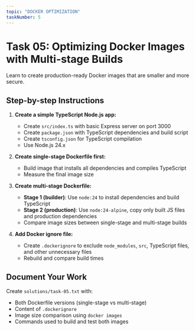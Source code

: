 ```yaml
---
topic: "DOCKER OPTIMIZATION"
taskNumber: 5
---
```


# Task 05: Optimizing Docker Images with Multi-stage Builds

Learn to create production-ready Docker images that are smaller and more secure.

## Step-by-step Instructions

1. **Create a simple TypeScript Node.js app:**
   - Create `src/index.ts` with basic Express server on port 3000
   - Create `package.json` with TypeScript dependencies and build script
   - Create `tsconfig.json` for TypeScript compilation
   - Use Node.js 24.x

2. **Create single-stage Dockerfile first:**
   - Build image that installs all dependencies and compiles TypeScript
   - Measure the final image size

3. **Create multi-stage Dockerfile:**
   - **Stage 1 (builder)**: Use `node:24` to install dependencies and build TypeScript
   - **Stage 2 (production)**: Use `node:24-alpine`, copy only built JS files and production dependencies
   - Compare image sizes between single-stage and multi-stage builds

4. **Add Docker ignore file:**
   - Create `.dockerignore` to exclude `node_modules`, `src`, TypeScript files, and other unnecessary files
   - Rebuild and compare build times

## Document Your Work
Create `solutions/task-05.txt` with:
- Both Dockerfile versions (single-stage vs multi-stage)
- Content of `.dockerignore`
- Image size comparison using `docker images`
- Commands used to build and test both images
